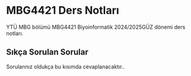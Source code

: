 # MBG4421 Ders Notları

YTÜ MBG bölümü MBG4421 Biyoinformatik 2024/2025GÜZ dönemi ders notları. 

## Sıkça Sorulan Sorular

Sorularınız oldukça bu kısımda cevaplanacaktır..
